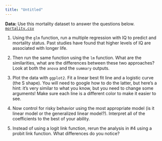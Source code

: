 ```yaml
---
title: "Untitled"
---
```



**Data:** Use this mortality dataset to answer the questions below. [`mortality.csv`](mortality.csv)

1. Using the `glm` function, run a multiple regression with IQ to predict and mortality status. Past studies have found that higher levels of IQ are associated with longer life.

2. Then run the same function using the `lm` function. What are the similarities, what are the differences between these two approaches? Look at both the `anova` and the `summary` outputs. 

3. Plot the data with `ggplot2`. Fit a linear best fit line and a logistic curve (the S shape). You will need to google how to do the latter, but here's a hint: it's very similar to what you know, but you need to change some arguments! Make sure each line is a different color to make it easier to see.

4. Now control for risky behavior using the most appropriate model (is it linear model or the generalized linear model?). Interpret all of the coefficients to the best of your ability.

5. Instead of using a logit link function, rerun the analysis in #4 using a probit link function. What differences do you notice? 

